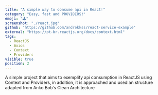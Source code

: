 ```yaml
---
title: "A simple way to consume api in React!"
category: "Easy, fast and PROVIDERS!"
emoji: "🕹️"
screenshot: "./react.jpg"
github: "https://github.com/andrekkss/react-service-example"
external: "https://pt-br.reactjs.org/docs/context.html"
tags:
  - ReactJS
  - Axios
  - Context
  - Providers
visible: true
position: 2
---
```


A simple project that aims to exemplify api consumption in ReactJS using Context and Providers, in addition, it is approached and used an structure adapted from Anko Bob's Clean Architecture